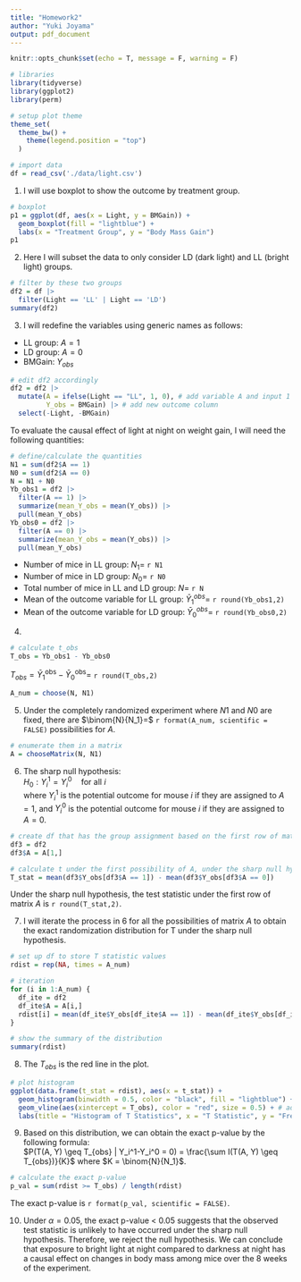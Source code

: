```yaml
---
title: "Homework2"
author: "Yuki Joyama"
output: pdf_document
---
```


```r
knitr::opts_chunk$set(echo = T, message = F, warning = F)
```

```r
# libraries
library(tidyverse)
library(ggplot2)
library(perm)

# setup plot theme
theme_set(
  theme_bw() +
    theme(legend.position = "top")
  )

# import data
df = read_csv('./data/light.csv') 
```

1. I will use boxplot to show the outcome by treatment group.
```r
# boxplot
p1 = ggplot(df, aes(x = Light, y = BMGain)) +
  geom_boxplot(fill = "lightblue") +
  labs(x = "Treatment Group", y = "Body Mass Gain")
p1
```

2. Here I will subset the data to only consider LD (dark light) and LL (bright light) groups.
```r
# filter by these two groups
df2 = df |>
  filter(Light == 'LL' | Light == 'LD')
summary(df2)
```

3. I will redefine the variables using generic names as follows:
- LL group: $A=1$
- LD group: $A=0$
- BMGain: $Y_{obs}$  
```r
# edit df2 accordingly
df2 = df2 |>
  mutate(A = ifelse(Light == "LL", 1, 0), # add variable A and input 1 for LL, 0 for LD group
         Y_obs = BMGain) |> # add new outcome column
  select(-Light, -BMGain)
```

To evaluate the causal effect of light at night on weight gain, I will need the following quantities:  
```r
# define/calculate the quantities
N1 = sum(df2$A == 1) 
N0 = sum(df2$A == 0) 
N = N1 + N0 
Yb_obs1 = df2 |>
  filter(A == 1) |>
  summarize(mean_Y_obs = mean(Y_obs)) |>
  pull(mean_Y_obs)
Yb_obs0 = df2 |>
  filter(A == 0) |>
  summarize(mean_Y_obs = mean(Y_obs)) |>
  pull(mean_Y_obs)
```
- Number of mice in LL group: $N_1=$ `r N1`
- Number of mice in LD group: $N_0=$ `r N0`
- Total number of mice in LL and LD group: $N=$ `r N`
- Mean of the outcome variable for LL group: $\bar{Y}_1^{obs}=$ `r round(Yb_obs1,2)` 
- Mean of the outcome variable for LD group: $\bar{Y}_0^{obs}=$ `r round(Yb_obs0,2)`  

4. 
```r
# calculate t_obs
T_obs = Yb_obs1 - Yb_obs0
```
$T_{obs}=\bar{Y}_1^{\text{obs}} - \bar{Y}_0^{\text{obs}}=$ `r round(T_obs,2)`

```r
A_num = choose(N, N1)
```
5. Under the completely randomized experiment where $N1$ and $N0$ are fixed, there are $\binom{N}{N_1}=$ `r format(A_num, scientific = FALSE)` possibilities for $A$.
```r
# enumerate them in a matrix
A = chooseMatrix(N, N1)
```

6. The sharp null hypothesis:  
$H_0: Y_i^1 = Y_i^0 \quad \text{for all } i$  
where $Y_i^1$ is the potential outcome for mouse $i$ if they are assigned to $A=1$, and $Y_i^0$ is the potential outcome for mouse $i$ if they are assigned to $A=0$.
```r
# create df that has the group assignment based on the first row of matrix A
df3 = df2 
df3$A = A[1,]  

# calculate t under the first possibility of A, under the sharp null hypothesis
T_stat = mean(df3$Y_obs[df3$A == 1]) - mean(df3$Y_obs[df3$A == 0])
```
Under the sharp null hypothesis, the test statistic under the first row of matrix $A$ is `r round(T_stat,2)`.

7. I will iterate the process in 6 for all the possibilities of matrix $A$ to obtain the exact randomization distribution for T under the sharp null hypothesis.  
```r
# set up df to store T statistic values
rdist = rep(NA, times = A_num)

# iteration
for (i in 1:A_num) {
  df_ite = df2
  df_ite$A = A[i,]
  rdist[i] = mean(df_ite$Y_obs[df_ite$A == 1]) - mean(df_ite$Y_obs[df_ite$A == 0])
}

# show the summary of the distribution
summary(rdist)
```

8. The $T_{obs}$ is the red line in the plot.
```r
# plot histogram
ggplot(data.frame(t_stat = rdist), aes(x = t_stat)) +
  geom_histogram(binwidth = 0.5, color = "black", fill = "lightblue") +
  geom_vline(aes(xintercept = T_obs), color = "red", size = 0.5) + # add T_obs line
  labs(title = "Histogram of T Statistics", x = "T Statistic", y = "Frequency")
```

9. Based on this distribution, we can obtain the exact p-value by the following formula:  
$P(T(A, Y) \geq T_{obs} | Y_i^1-Y_i^0 = 0) = \frac{\sum I(T(A, Y) \geq T_{obs})}{K}$ where $K = \binom{N}{N_1}$.
```r
# calculate the exact p-value
p_val = sum(rdist >= T_obs) / length(rdist)
```
The exact p-value is `r format(p_val, scientific = FALSE)`.

10. Under $\alpha=0.05$, the exact p-value < 0.05 suggests that the observed test statistic is unlikely to have occurred under the sharp null hypothesis. Therefore, we reject the null hypothesis. We can conclude that exposure to bright light at night compared to darkness at night has a causal effect on changes in body mass among mice over the 8 weeks of the experiment.